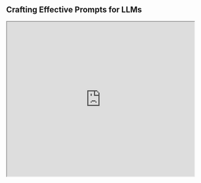 ## Crafting Effective Prompts for LLMs

<iframe width="100%"
  height="415px"
  src="https://www.youtube.com/embed/8KNKjBBm1Kw?si=puEJrGFe9XSu8O-A"
  allow="accelerometer; autoplay; clipboard-write; encrypted-media; gyroscope; picture-in-picture"
  allowFullScreen
/>

Large Language Models (LLMs) offer immense power for various tasks, but their effectiveness hinges on the quality of the prompts. This blog post summarize important aspects of designing effective prompts to maximize LLM performance.

### Key Considerations for Prompt Design

**Specificity and Clarity:** 
Just like giving instructions to a human, prompts should clearly articulate the desired outcome. Ambiguity can lead to unexpected or irrelevant outputs.

**Structured Inputs and Outputs:** 
Structuring inputs using formats like JSON or XML can significantly enhance an LLM's ability to understand and process information. Similarly, specifying the desired output format (e.g., a list, paragraph, or code snippet) improves response relevance.

**Delimiters for Enhanced Structure:** 
Utilizing special characters as delimiters within prompts can further clarify the structure and segregate different elements, improving the model's understanding.

**Task Decomposition for Complex Operations:** 
Instead of presenting LLMs with a monolithic prompt encompassing multiple tasks, breaking down complex processes into simpler subtasks significantly improves clarity and performance. This allows the model to focus on each subtask individually, ultimately leading to a more accurate overall outcome.

### Advanced Prompting Strategies

**Few-Shot Prompting:** 
Providing the LLM with a few examples of desired input-output pairs guides it towards generating higher-quality responses by demonstrating the expected pattern. Learn more about few-shot prompting [here](https://www.promptingguide.ai/techniques/fewshot).

**Chain-of-Thought Prompting:** 
Encouraging the model to "think step-by-step" by explicitly prompting it to break down complex tasks into intermediate reasoning steps enhances its ability to solve problems that require logical deduction. Learn more about chain-of-thought prompting [here](https://www.promptingguide.ai/techniques/cot).

**ReAct (Reason + Act):** 
This method focuses on eliciting advanced reasoning, planning, and even tool use from the LLM. By structuring prompts to encourage these capabilities, developers can unlock more sophisticated and powerful applications. Learn more about ReAct [here](https://www.promptingguide.ai/techniques/react).

### Conclusion

Effective prompt design is crucial for harnessing the full potential of LLMs. By adhering to best practices like specificity, structured formatting, task decomposition, and leveraging advanced techniques like few-shot, chain-of-thought, and ReAct prompting, developers can significantly improve the quality, accuracy, and complexity of outputs generated by these powerful LLMs.

### Want to Learn More?


<Callout type= "info" emoji="🎉">
We are excited to launch our brand new course website and releasing our first course on [Introduction to Prompt Engineering](https://dair-ai.thinkific.com/courses/introduction-prompt-engineering). 

Use code PROMPTING20 to get an extra 20% off.

IMPORTANT: The discount is limited to the first 500 students. 

[Join Now](https://dair-ai.thinkific.com/courses/introduction-prompt-engineering)!
</Callout>